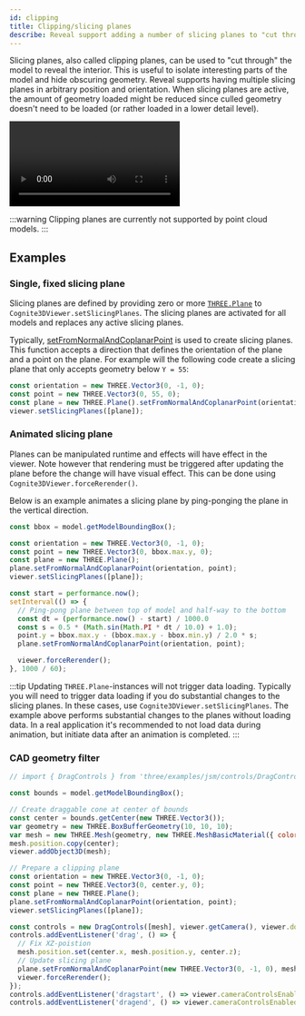 ```yaml
---
id: clipping
title: Clipping/slicing planes
describe: Reveal support adding a number of slicing planes to "cut through" the models.
---
```



Slicing planes, also called clipping planes, can be used to "cut through" the model to reveal the interior. This is 
useful to isolate interesting parts of the model and hide obscuring geometry. Reveal supports having multiple slicing planes
in arbitrary position and orientation. When slicing planes are active,
the amount of geometry loaded might be reduced since culled geometry doesn't need
to be loaded (or rather loaded in a lower detail level).

<video preload="auto" autoPlay="autoplay" loop controls>
  <source src={useBaseUrl('/img/cad-clipping.webm')} />
</video>

:::warning
Clipping planes are currently not supported by point cloud models.
:::

## Examples

<DemoWrapper name="Cognite3DViewerDemo" />

### Single, fixed slicing plane

Slicing planes are defined by providing zero or more [`THREE.Plane`](https://threejs.org/docs/#api/en/math/Plane) 
to `Cognite3DViewer.setSlicingPlanes`. The slicing planes are activated for all models and
replaces any active slicing planes.

Typically, [setFromNormalAndCoplanarPoint](https://threejs.org/docs/#api/en/math/Plane.setFromNormalAndCoplanarPoint)
is used to create slicing planes. This function accepts a direction that defines the orientation of
the plane and a point on the plane. For example will the following
code create a slicing plane that only accepts geometry below `Y = 55`:
```jsx runnable
const orientation = new THREE.Vector3(0, -1, 0);
const point = new THREE.Vector3(0, 55, 0);
const plane = new THREE.Plane().setFromNormalAndCoplanarPoint(orientation, point);
viewer.setSlicingPlanes([plane]);
```

### Animated slicing plane

Planes can be manipulated runtime and effects will have effect in the viewer. Note however that rendering must be 
triggered after updating the plane before the change will have visual effect. This can be done using 
`Cognite3DViewer.forceRerender()`.

Below is an example animates a slicing plane by ping-ponging the plane in the vertical direction.

```js runnable
const bbox = model.getModelBoundingBox();

const orientation = new THREE.Vector3(0, -1, 0);
const point = new THREE.Vector3(0, bbox.max.y, 0);
const plane = new THREE.Plane();
plane.setFromNormalAndCoplanarPoint(orientation, point);
viewer.setSlicingPlanes([plane]);

const start = performance.now();
setInterval(() => {
  // Ping-pong plane between top of model and half-way to the bottom
  const dt = (performance.now() - start) / 1000.0
  const s = 0.5 * (Math.sin(Math.PI * dt / 10.0) + 1.0);
  point.y = bbox.max.y - (bbox.max.y - bbox.min.y) / 2.0 * s;
  plane.setFromNormalAndCoplanarPoint(orientation, point);

  viewer.forceRerender();
}, 1000 / 60);
```
:::tip
Updating `THREE.Plane`-instances will not trigger data loading. Typically you will need to trigger data loading if
you do substantial changes to the slicing planes. In these cases, use `Cognite3DViewer.setSlicingPlanes`. The example 
above performs substantial changes to the planes without loading data. In a real application it's recommended to 
not load data during animation, but initiate data after an animation is completed.
:::

### CAD geometry filter

```js runnable
// import { DragControls } from 'three/examples/jsm/controls/DragControls';

const bounds = model.getModelBoundingBox();

// Create draggable cone at center of bounds
const center = bounds.getCenter(new THREE.Vector3());
var geometry = new THREE.BoxBufferGeometry(10, 10, 10);
var mesh = new THREE.Mesh(geometry, new THREE.MeshBasicMaterial({ color: 'green' }));
mesh.position.copy(center);
viewer.addObject3D(mesh);

// Prepare a clipping plane
const orientation = new THREE.Vector3(0, -1, 0);
const point = new THREE.Vector3(0, center.y, 0);
const plane = new THREE.Plane();
plane.setFromNormalAndCoplanarPoint(orientation, point);
viewer.setSlicingPlanes([plane]);

const controls = new DragControls([mesh], viewer.getCamera(), viewer.domElement);
controls.addEventListener('drag', () => {
  // Fix XZ-poistion
  mesh.position.set(center.x, mesh.position.y, center.z);
  // Update slicing plane
  plane.setFromNormalAndCoplanarPoint(new THREE.Vector3(0, -1, 0), mesh.position);
  viewer.forceRerender();
});
controls.addEventListener('dragstart', () => viewer.cameraControlsEnabled = false);
controls.addEventListener('dragend', () => viewer.cameraControlsEnabled = true);
```
